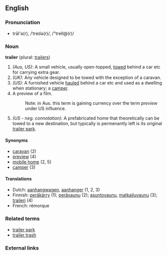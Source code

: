 {{wikipedia}}
==English==

===Pronunciation===
*trāl'ə(r), /ˈtreɪlə(r)/, /"treIl@(r)/

===Noun===
'''trailer''' (plural: [[trailers]])

#''(Aus, US)'': A small vehicle, usually open-topped, [[tow]]ed behind a car etc for carrying extra gear.<!-- is this also the British sense? -->
#''(UK)'': Any vehicle designed to be towed with the exception of a caravan.
#''(US)'': A furnished vehicle [[haul]]ed behind a car etc and used as a dwelling when stationary; a [[camper]].
# A preview of a film.
#:Note: in Aus. this term is gaining currency over the term ''preview'' under US influence.
#''(US - neg. connotation)'': A prefabricated home that theoretically can be towed to a new destination, but typically is permenantly left is its original [[trailer park]].

====Synonyms====
*[[caravan]] (2)
*[[preview]] (4)
*[[mobile home]] (2, 5)
*[[camper]] (3)

====Translations====
*Dutch: [[aanhangwagen]], [[aanhanger]] (1, 2, 3)
*Finnish: [[peräkärry]] (1); [[perävaunu]] (2); [[asuntovaunu]], [[matkailuvaunu]] (3); [[traileri]] (4)
*French: rémorque

===Related terms===
*[[trailer park]]
*[[trailer trash]]

===External links===
{{pedialite}}